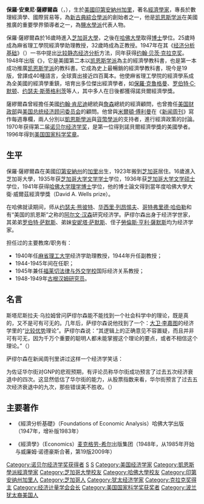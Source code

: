{{noteta
|T=zh-hans:保罗·萨缪尔森;zh-hk:保羅·森穆遜;zh-tw:保羅·薩繆森;zh-hant:保羅·薩繆爾森;
|1=zh-hans:萨缪尔森;zh-hk:森穆遜;zh-tw:薩繆森;zh-hant:薩繆爾森;
}}
{{Infobox Scientist
|name = 保罗·萨缪尔森 {{Nobel icon|}}<br />Paul Samuelson
|image = Paul Samuelson.jpg
|image_size = 180px
|birth_date = {{Birth date |1915|5|15|mf=y}}
|birth_place = {{USA}}[[印第安纳州|印第安纳州]][[加里_(印第安纳州)|加里]]
|death_date={{death date and age|mf=yes|2009|12|13|1915|5|15}}
|death_place= {{USA}}[[马萨诸塞州|马萨诸塞州]][[贝尔蒙特_(马萨诸塞州)|贝尔蒙特]]
|nationality = {{USA}}
|field = [[经济学|经济学]]
|work_institution = [[麻省理工学院|麻省理工学院]]
|alma_mater = [[哈佛大学|哈佛大学]]（Ph.D.）<br/>[[芝加哥大学|芝加哥大学]]（B.A.）
|doctoral_advisor = {{tsl|en|Edwin Bidwell Wilson|埃德溫·比德韋爾·威爾遜}}
|doctoral_students = [[斯坦利·費希爾|斯坦利·費希爾]]<br/>[[勞倫斯·克萊因|勞倫斯·克萊因]]<br/>[[罗伯特·科克斯·默顿|罗伯特·科克斯·默顿]]
|known_for = [[新古典综合|新古典综合]]<br/> [[数理经济学|数理经济学]]<br>[[经济学方法|经济学方法]]<br/>[[顯示性偏好|顯示性偏好]]理论<br/>[[国际贸易|国际贸易]]理论<br/>[[经济增长|经济增长]]理论<br/>[[公共财产|公共财产]]理论
|prizes = [[约翰·贝茨·克拉克奖|约翰·贝茨·克拉克奖]]（1947）<br/>[[诺贝尔经济学奖|诺贝尔经济学奖]]（1970）
}}

'''保羅·安東尼·薩繆爾森'''（{{lang-en|Paul Anthony Samuelson}}，{{bd|1915年|5月15日|2009年|12月13日|catIdx=Samuelson, Paul}}），生於[[美國|美國]][[印第安納州|印第安納州]][[加里_(印第安納州)|加里]]，著名[[經濟學家|經濟學家]]，專長於數理經濟學、國際貿易等，為[[新古典綜合學派|新古典綜合學派]]的創始者之一，他是[[凯恩斯学派|凯恩斯学派]]在美國推廣的重要學界領導者之一，為[[鹽水學派|鹽水學派]]代表人物。

保羅·薩繆爾森於16歲時進入[[芝加哥大學|芝加哥大學]]，之後在[[哈佛大學|哈佛大學]]取得[[博士|博士]]學位。25歲時成為麻省理工學院經濟學助理教授，32歲時成為正教授。1947年在其《[[经济分析基础|经济分析基础]]》（{{lang|en|Foundation of Economic Analysis}}）一书中提出[[比较静态经济分析|比较静态经济分析]]方法，同年获得[[约翰·贝茨·克拉克奖|约翰·贝茨·克拉克奖]]。1948年出版《{{link-en|经济学——入门分析|Economics (textbook)}}》，它是美國第二本以[[凯恩斯学派|凯恩斯学派]]為主的經濟學教科書，也是第一本成功推廣[[凯恩斯学派|凯恩斯学派]]的教科書。它成為史上最暢銷的經濟學教科書，現今是19版，曾譯成40種語言，全球賣出接近四百萬本。他使麻省理工學院的經濟學系成為全美國的經濟學重鎮，培育出多位傑出經濟學者，如[[保羅·克魯格曼|保羅·克魯格曼]]、[[罗伯特·C·默顿|罗伯特·C·默顿]]、[[约瑟夫·斯蒂格利茨|约瑟夫·斯蒂格利茨]]等人，其中多人在日後都獲得諾貝爾經濟學獎。

薩繆爾森曾經擔任美國[[约翰·肯尼迪|约翰·肯尼迪]]總統與[[林登·约翰逊|詹森]]總統的經濟顧問，也曾擔任[[美国财政部|美国财政部]]與[[美国总统经济顾问委员会|美国总统经济顾问委员会]]的顧問。他曾與[[米爾頓·傅利曼|米爾頓·傅利曼]]在《[[新闻周刊|新闻周刊]]》寫作每週專欄，兩人分別以[[凱恩斯學派|凱恩斯學派]]與[[貨幣學派|貨幣學派]]的支持者，進行經濟政策的討論。1970年获得第二届[[诺贝尔经济学奖|诺贝尔经济学奖]]，是第一位得到諾貝爾經濟學獎的美國學者。1996年得到[[美国国家科学奖章|美国国家科学奖章]]。

==生平==

保羅·薩繆爾森在美國[[印第安納州|印第安納州]]的[[加里_(印第安納州)|加里]]出生，1923年搬到[[芝加哥|芝加哥]]居住。16歲進入芝加哥大學，1935年获[[芝加哥大学|芝加哥大学]][[文学学士|文学学士]]学位，1936年获[[芝加哥大学|芝加哥大学]][[文学硕士|文学硕士]]学位，1941年获得[[哈佛大学|哈佛大学]][[理学博士|理学博士]]学位，他的博士論文得到當年度哈佛大學大衛·威爾茲經濟學獎（David A. Wells prize）。

在哈佛就读期间，师从[[约瑟夫·熊彼特|约瑟夫·熊彼特]]、[[华西里·列昂惕夫|华西里·列昂惕夫]]、[[哥特弗里德·哈伯勒|哥特弗里德·哈伯勒]]和有“美国的凯恩斯”之称的[[阿尔文·汉森|阿尔文·汉森]]研究经济学。萨缪尔森出身于经济学世家，其弟弟[[罗伯特·萨默斯|罗伯特·萨默斯]]、弟妹[[安妮塔·萨默斯|安妮塔·萨默斯]]、侄子[[勞倫斯·亨利·薩默斯|勞倫斯·亨利·薩默斯]]均为经济学家。

担任过的主要教席/职务有：

* 1940年任[[麻省理工大学|麻省理工大学]]经济学助理教授，1944年升任副教授；
* 1944-1945年间在{{link-en|MIT辐射实验室|MIT Radiation Laboratory}}任职；
* 1945年兼任[[福莱切法律与外交学校|福莱切法律与外交学校]]国际经济关系教授；
* 1948-1949年[[古根汉姆研究员|古根汉姆研究员]]。

== 名言 ==
斯塔尼斯拉夫·乌拉姆曾问萨缪尔森能不能找到一个社会科学中的理论，既是真的，又不是可有可无的。几年后，萨缪尔森说他找到了一个：[[大卫·李嘉图|大卫·李嘉图]]的经济学里的“[[比较优势|比较优势]]理论”。萨缪尔森说：“其逻辑上的正确意见不容置疑，而且并非可有可无，因为千万个重要的聪明人都未能掌握这个理论的要点，或者不相信这个理论。”（{{lang-en | That it is logically true need not be argued before a mathematician; that is not trivial is attested by the thousands of important and intelligent men who have never been able to grasp the doctrine for themselves or to believe it after it was explained to them.}}）

萨缪尔森在新闻周刊里讲过这样一个经济学笑话：

为佐证华尔街对GNP的悲观预期，有评论员称华尔街成功预言了过去五次经济衰退中的四次。这显然低估了华尔街的能力，从股票指数来看，华尔街预言了过去五次经济衰退中的九次，那些错误美不胜收。（{{lang-en | To prove that Wall Street is an early omen of movements still to come in GNP, commentators quote economic studies alleging that market downturns predicted four out of the last five recessions. That is an understatement. Wall Street indexes predicted nine out of the last five recessions! And its mistakes were beauties.}}）

==主要著作==
*《經濟分析基礎》（Foundations of Economic Analysis）哈佛大学出版（1947年，增补版1983年）

*《經濟學》（Economics）[[麦格劳-希尔集团|麦克格劳-希尔]]出版集团（1948年，从1985年开始与威廉姆·诺德豪斯合著，第19版2009年）

{{诺贝尔经济学奖获得者}}
{{John Bates Clark Medal recipients}}
{{美国国家科学奖章|behav-social}}
{{Keynesians}}
{{经济计量学会会长}}
{{Authority control}}
{{DEFAULTSORT:Samuelson, Paul}}
[[Category:诺贝尔经济学奖获得者|Category:诺贝尔经济学奖获得者]]
[[Category:美國諾貝爾獎獲得者|S]]
[[Category:猶太諾貝爾獎獲得者|S]]
[[Category:美国经济学家|Category:美国经济学家]]
[[Category:凱恩斯學派經濟學家|Category:凱恩斯學派經濟學家]]
[[Category:芝加哥大學校友|Category:芝加哥大學校友]]
[[Category:哈佛大學校友|Category:哈佛大學校友]]
[[Category:印第安纳州加里人|Category:印第安纳州加里人]]
[[Category:芝加哥人|Category:芝加哥人]]
[[Category:犹太经济学家|Category:犹太经济学家]]
[[Category:克拉克奖得主|Category:克拉克奖得主]]
[[Category:经济计量学会会长|Category:经济计量学会会长]]
[[Category:美国国家科学奖获奖者|Category:美国国家科学奖获奖者]]
[[Category:波兰犹太裔美国人|Category:波兰犹太裔美国人]]